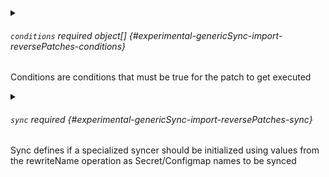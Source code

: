 

<PartialOp />


<PartialFrompath />


<PartialPath />


<PartialNamepath />


<PartialNamespacepath />


<PartialValue />


<PartialRegex />



<details className="config-field" data-expandable="true">
<summary>

###### `conditions` <span className="config-field-required" data-required="false">required</span> <span className="config-field-type">object[]</span> <span className="config-field-default"></span> <span className="config-field-enum"></span> {#experimental-genericSync-import-reversePatches-conditions}

Conditions are conditions that must be true for
the patch to get executed

</summary>

<PartialConditionsreference />


</details>


<PartialIgnore />



<details className="config-field" data-expandable="true">
<summary>

###### `sync` <span className="config-field-required" data-required="false">required</span> <span className="config-field-type"></span> <span className="config-field-default"></span> <span className="config-field-enum"></span> {#experimental-genericSync-import-reversePatches-sync}

Sync defines if a specialized syncer should be initialized using values
from the rewriteName operation as Secret/Configmap names to be synced

</summary>

<PartialSyncreference />


</details>
